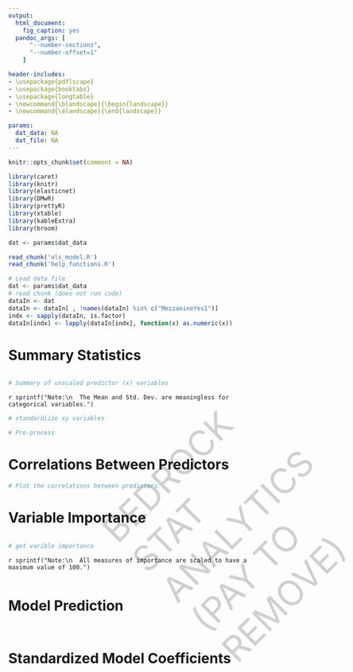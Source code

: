 ```yaml
---
output: 
  html_document:
    fig_caption: yes
  pandoc_args: [
      "--number-sections",
      "--number-offset=1"
    ]

header-includes:
- \usepackage{pdflscape}
- \usepackage{booktabs}
- \usepackage{longtable}
- \newcommand{\blandscape}{\begin{landscape}}
- \newcommand{\elandscape}{\end{landscape}}

params:
  dat_data: NA
  dat_file: NA
---
```


<style type="text/css">

h1.title {
  font-size: 24px;
  font-weight: normal;
}
h3 {
  font-weight:normal;
}
.reveal section img { 
  background:none; 
  border:none; 
  box-shadow:none; 
  }
  
  
  
.watermark {
  opacity: 0.2;
  position: fixed;
  top: 20%;
  left: 50%;
  font-size: 500%;
  -webkit-transform: rotate(-45deg);
  -moz-transform: rotate(-45deg);
  align: center
  color: #00407d;
}  
  
</style>

<div class="watermark">
BEDROCK STAT ANALYTICS
(PAY TO REMOVE)
</div>



```r
knitr::opts_chunk$set(comment = NA)
```


```r
library(caret)
library(knitr)
library(elasticnet)
library(DMwR)
library(prettyR)
library(xtable)
library(kableExtra)
library(broom)
```

```r
dat <- params$dat_data
``` 

```r
read_chunk('ols_model.R')
read_chunk('help_functions.R')
```

```r
# Load data file
dat <- params$dat_data
# read chunk (does not run code)
dataIn <- dat
dataIn <- dataIn[ , !names(dataIn) %in% c("MezzanineYes1")]
indx <- sapply(dataIn, is.factor)
dataIn[indx] <- lapply(dataIn[indx], function(x) as.numeric(x))
```


# Summary Statistics
```r
```
```r
# Summary of unscaled predictor (x) variables 
```
`r sprintf("Note:\n 
The Mean and Std. Dev. are meaningless for categorical variables.") `


```r
# standardiize xy variables
```


```r
# Pre-process
```

# Correlations Between Predictors
```r
# Plot the correlations between predictors
```

# Variable Importance
```r
```
```r
# get varible importance
```

`r sprintf("Note:\n 
All measures of importance are scaled to have a maximum value of 100.")`


```r
```


# Model Prediction
```r
```
```r
```

# Standardized Model Coefficients
```r
```
```r
```



